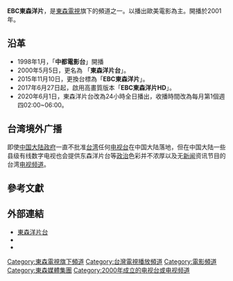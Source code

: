 {{頻道資訊
| 頻道名稱         = EBC東森洋片
| 頻道圖片檔案     = EBC logo on 345-BJ 20100914.jpg
| 頻道圖片尺寸     = 
| 頻道圖片名稱     = 東森洋片台(2015年11月10日前台標)
| 所屬國家         = {{ROC-TW}}
| 總部所在         = {{TW}}[[台北市|台北市]]忠孝西路一段4號14樓（崇聖大樓）
| 播放地區         = {{TW}}
| 開播日期         = 2000年5月5日（{{age in years and days|2000|5|5|age=no}}）
| 視頻格式         = 1080i 16:9 (HD)
| 頻道語言         = [[國語|國語]]
| 收視率           = 
| 收視率調查時間   = 
| 收視率資料來源   = 
| 頻道口號         = 
| 擁有者           = [[東森電視|東森電視]]
| 持股者           = 
| 前頻道名稱       = 中都電影台
| 被取代名稱       = 
| 集團同類頻道     = [[東森新聞台|EBC東森新聞]]<br>[[東森電影台|EBC東森電影]]<br>[[東森戲劇台|EBC東森戲劇]]<br>[[東森綜合台|EBC東森綜合]]<br>[[東森幼幼台|EBC YoYo]]<br>[[東森超視|EBC東森超視]]<br>[[東森財經新聞台|EBC東森財經新聞]]
| 重播服務頻道     = 
| 頻道官方網站     = http://emovie.ebc.net.tw/
| 備註           = 
| 有線電視供應商01 = {{TWN}}[[台灣電視台列表|全國有線電視]]
| 有線電視頻道數01 = 66頻道
| 有線電視供應商02 = {{TWN}}南國有線電視
| 有線電視頻道數02 = 62頻道（HD）
| 有線電視供應商03 = {{TWN}}大揚有線電視
| 有線電視頻道數03 = 69頻道（HD）
| 有線電視供應商04 = {{CHNML}}部分地区有線電視
| 有線電視頻道數04 = 随地区而变
| 衛星電視供應商01 = {{TWN}}[[數碼天空|數碼天空]]
| 衛星電視頻道數01 = 71頻道（HD）（A套餐）<br>68頻道（HD）（B套餐）<br>67頻道（HD）（C套餐）<br>31頻道（HD）（819套餐）
|}}

'''EBC東森洋片'''，是[[東森電視|東森電視]]旗下的頻道之一。以播出歐美電影為主。開播於2001年。

==沿革==
*1998年1月，「'''中都電影台'''」開播
*2000年5月5日，更名為 「'''東森洋片台'''」。
*2015年11月10日，更換台標為「'''EBC東森洋片'''」。
*2017年6月27日起，啟用高畫質版本「'''EBC東森洋片HD'''」。
*2020年6月1日，東森洋片台改為24小時全日播出，收播時間改為每月第1個週四02:00~06:00。

==台湾境外广播==
即使[[中国大陆|中国大陆]][[中華人民共和國政府|政府]]一直不批准[[台湾|台湾]]任何[[臺灣電視台列表|电视台]]在中国大陆落地，但在中国大陆一些县级有线数字电视也会提供东森洋片台等[[政治|政治]]色彩并不浓厚以及无[[新闻|新闻]]资讯节目的台湾[[电视频道|电视频道]]。

==參考文獻==
{{reflist}}

==外部連結==
*[http://emovie.ebc.net.tw/ 東森洋片台] {{Wayback|url=http://emovie.ebc.net.tw/ |date=20210211012619 }}{{zh-tw}}
*{{facebook|ebcmovies|東森電影洋片粉絲團}}
*{{instagram|ebcmovies|東森洋片}}

{{東森電視}}
{{台灣電視頻道}}

[[Category:東森電視旗下頻道|Category:東森電視旗下頻道]]
[[Category:台灣電視播放頻道|Category:台灣電視播放頻道]]
[[Category:電影頻道|Category:電影頻道]]
[[Category:東森媒體集團|Category:東森媒體集團]]
[[Category:2000年成立的电视台或电视频道|Category:2000年成立的电视台或电视频道]]